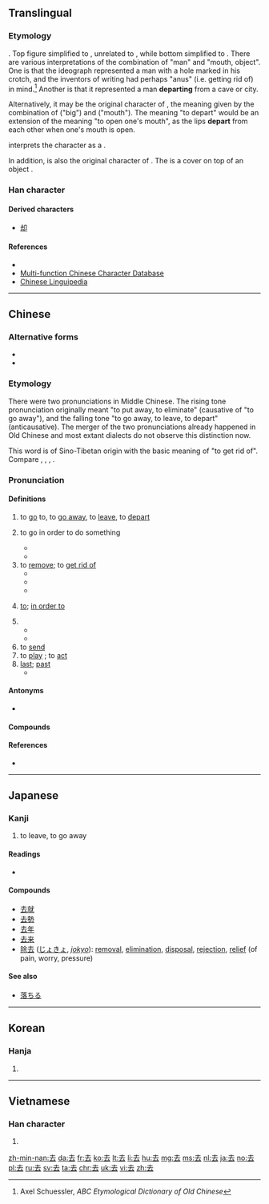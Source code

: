==Translingual==
{{stroke order|type=animate}}

===Etymology===
{{Han etyl}}
{{Han compound|大|t1=man|口|t2=mouth, object|ls=ic}}. Top figure simplified to {{l|mul|土|sc=Hani}}, unrelated to {{l|mul|士||scholar, gentleman|sc=Hani}}, while bottom simplified to {{l|mul|厶|sc=Hani}}. There are various interpretations of the combination of "man" and "mouth, object". One is that the ideograph represented a man with a hole marked in his crotch, and the inventors of writing had perhaps "anus" (i.e. getting rid of) in mind.<ref>Axel Schuessler, ''ABC Etymological Dictionary of Old Chinese''</ref> Another is that it represented a man '''departing''' from a cave or city.

Alternatively, it may be the original character of {{l|mul|呿||to open one's mouth|sc=Hani}}, the meaning given by the combination of {{lang|mul|大|sc=Hani}} ("big") and {{lang|mul|口|sc=Hani}} ("mouth"). The meaning "to depart" would be an extension of the meaning "to open one's mouth", as the lips '''depart''' from each other when one's mouth is open.

{{w|Shuowen Jiezi}} interprets the character as a {{Han compound|大|𠙴|t1=man|c1=s|c2=p|ls=psc}}.

In addition, {{lang|mul|去|sc=Hani}} is also the original character of {{l|mul|盍||to cover|sc=Hani}}. The {{lang|mul|大|sc=Hani}} is a cover on top of an object {{lang|mul|口|sc=Hani}}.

===Han character===
{{Han char|rn=28|rad=厶|as=03|sn=5|four=40731|canj=GI|ids=⿱土厶}}

====Derived characters====
* [[却]]

====References====
* {{Han ref|kx=0164.100|dkj=03070|dj=0372.070|hdz=10384.080|uh=53BB|ud=21435|bh=A568|bd=42344}}
* [http://humanum.arts.cuhk.edu.hk/Lexis/lexi-mf/search.php?word=%E5%8E%BB Multi-function Chinese Character Database]
* [http://chinese-linguipedia.org/clk/search/%E5%8E%BB/82794/179776 Chinese Linguipedia]
<references/>
----

==Chinese==
{{zh-forms}}

===Alternative forms===
* {{zh-l|㚎}}
* {{zh-l|弆}}

===Etymology===
There were two pronunciations in Middle Chinese. The rising tone pronunciation originally meant "to put away, to eliminate" (causative of "to go away"), and the falling tone "to go away, to leave, to depart" (anticausative). The merger of the two pronunciations already happened in Old Chinese and most extant dialects do not observe this distinction now.

This word is of Sino-Tibetan origin with the basic meaning of "to get rid of". Compare {{etyl|bo|-}} {{m|bo|སྐྱག་པ||to spend, to lay out; dung, excrement}}, {{m|bo|རྐྱག||dirt, excrement}}, {{etyl|my|-}} {{m|my|ကျ||to fall, to become low}}, {{m|my|ချ||to put down, to bring down, to lower}}.

===Pronunciation===
{{zh-pron
|m=qù
|c=heoi3
|h=pfs=hi
|mn=khì/khù
|w=2qi,2qy
|mc=y
|oc=y
|ma=y
|cat=v,a
}}

====Definitions====
{{zh-verb}}

# to [[go]] to, to [[go away]], to [[leave]], to [[depart]]
#: {{zh-usex|你 去 哪兒{r}？|Where are you going?}}
# {{context|before or after a verb|lang=zh}} to go in order to do something
#* {{zh-usex|他 到 辦公室 去 請假。|He went to the office to ask for leave.}}
#* {{zh-usex|他 去 釣魚 了，而 沒 去 打 網球。|He went fishing instead of playing tennis.}}
# to [[remove]]; to [[get rid of]]
#* {{zh-usex|去掉|to remove}}
#* {{zh-usex|脱去|to throw off}}
#* {{zh-usex|拆去|to remove, to take off}}
# {{context|between two verbs|lang=zh}} [[to]]; [[in order to]]
# {{non-gloss definition|(used after a verb of motion to indicates movement away from the speaker)}}
#* {{zh-usex|下去|to go down ( compare {{zh-l|下來/下来|to come down}} )}}
#* {{zh-usex|送 去|to send away}}
# to [[send]]
# to [[play]] {{qualifier|a part, a character}}; to [[act]]
# [[last]]; [[past]]
#* {{zh-usex|去年|last year}}

====Antonyms====
* {{zh-l|來/来|to come, next}}

====Compounds====
{{der3
|{{zh-l|去年}}
|{{zh-l|去病}}
|{{zh-l|去處/去处|qùchù}}
|{{zh-l|去粗取精}}
|{{zh-l|去掉}}
|{{zh-l|去根}}
|{{zh-l|去寒}}
|{{zh-l|去火}}
|{{zh-l|去留}}
|{{zh-l|去路|qùlù}}
|{{zh-l|去你的|qù nǐ de}}
|{{zh-l|去年|qùnián}}
|{{zh-l|去任}}
|{{zh-l|去聲/去声}}
|{{zh-l|去世|qùshì}}
|{{zh-l|去暑}}
|{{zh-l|去偽存真/去伪存真}}
|{{zh-l|去污}}
|{{zh-l|去向}}
|{{zh-l|去雜去劣/去杂去劣}}
|{{zh-l|去職/去职}}
}}

====References====
* {{R:twedu|A00466}}

{{zh-cat|Beginning}}

----

==Japanese==

===Kanji===
{{ja-kanji|grade=3|rs=厶03}}
# to leave, to go away

====Readings====
* {{ja-readings|goon=[[こ]] (ko)|kanon=[[きょ]] (kyo)|kun=[[さる]] (saru), [[いぬ]] (inu)}}

====Compounds====
* [[去就]]
* [[去勢]]
* [[去年]]
* [[去来]]
* [[除去]] ([[じょきょ]], ''[[jokyo]]''): [[removal]], [[elimination]], [[disposal]], [[rejection]], [[relief]] (of pain, worry, pressure)

====See also====
* [[落ちる]]

----

==Korean==

===Hanja===
{{ko-hanja|hangeul=거|rv=geo|mr=kŏ}}

# {{defn|lang=ko|sort=厶03}}

----

==Vietnamese==

===Han character===
{{vi-hantu|[[khứ]], [[khử]]|rs=厶03}}

# {{defn|lang=vi|sort=厶03}}

[[zh-min-nan:去]]
[[da:去]]
[[fr:去]]
[[ko:去]]
[[lt:去]]
[[li:去]]
[[hu:去]]
[[mg:去]]
[[ms:去]]
[[nl:去]]
[[ja:去]]
[[no:去]]
[[pl:去]]
[[ru:去]]
[[sv:去]]
[[ta:去]]
[[chr:去]]
[[uk:去]]
[[vi:去]]
[[zh:去]]